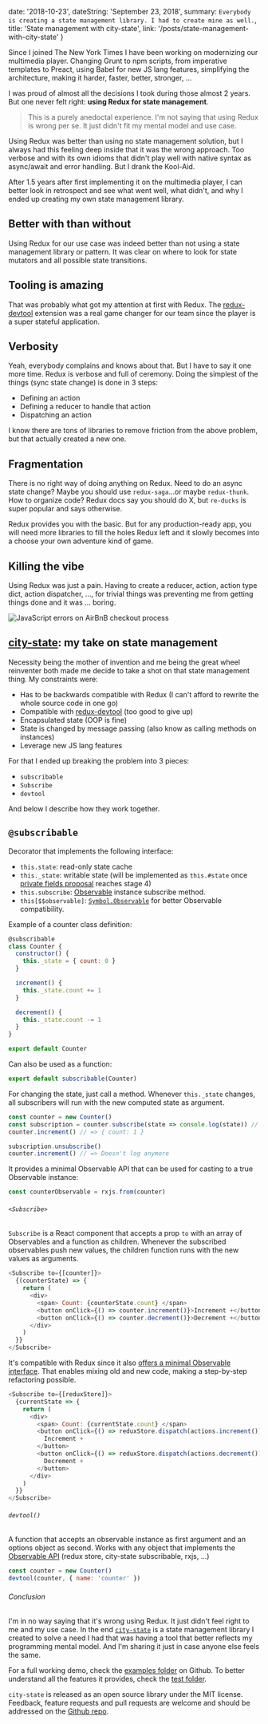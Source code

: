
  date: '2018-10-23',
  dateString: 'September 23, 2018',
  summary: `
    Everybody is creating a state management library. I had to create mine as well.
  `,
  title: 'State management with city-state',
  link: '/posts/state-management-with-city-state'
}


Since I joined The New York Times I have been working on modernizing our
multimedia player. Changing Grunt to npm scripts, from imperative templates to
Preact, using Babel for new JS lang features, simplifying the architecture,
making it harder, faster, better, stronger, ...

I was proud of almost all the decisions I took during those almost 2
years. But one never felt right: **using Redux for state management**.

> This is a purely anedoctal experience. I'm not saying that using Redux is
> wrong per se. It just didn't fit my mental model and use case.

Using Redux was better than using no state management solution, but I always had
this feeling deep inside that it was the wrong approach. Too verbose and with
its own idioms that didn't play well with native syntax as async/await and
error handling. But I drank the Kool-Aid.

After 1.5 years after first implementing it on the multimedia player, I can
better look in retrospect and see what went well, what didn't, and why I ended
up creating my own state management library.

## Better with than without

Using Redux for our use case was indeed better than not using a state management
library or pattern. It was clear on where to look for state mutators and all
possible state transitions.

## Tooling is amazing

That was probably what got my attention at first with Redux. The
[redux-devtool](https://github.com/zalmoxisus/redux-devtools-extension) extension
was a real game changer for our team since the player is a super stateful
application.

## Verbosity

Yeah, everybody complains and knows about that. But I have to say it one more
time. Redux is verbose and full of ceremony. Doing the simplest of the things
(sync state change) is done in 3 steps:

- Defining an action
- Defining a reducer to handle that action
- Dispatching an action

I know there are tons of libraries to remove friction from the above problem,
but that actually created a new one.

## Fragmentation

There is no right way of doing anything on Redux. Need to do an async state
change? Maybe you should use `redux-saga`...or maybe `redux-thunk`. How to
organize code? Redux docs say you should do X, but `re-ducks`
is super popular and says otherwise.

Redux provides you with the basic. But for any production-ready app, you will
need more libraries to fill the holes Redux left and it slowly becomes into a
choose your own adventure kind of game.

## Killing the vibe

Using Redux was just a pain. Having to create a reducer, action, action type
dict, action dispatcher, ..., for trivial things was preventing me from getting
things done and it was ... boring.

<Asterism />

<p>
  <AspectRatio ratio="980:400" backgroundColor="transparent">
    <picture>
      <source srcSet="/static/posts/state-management-with-city-state/city-state-logo-light.svg" media="(prefers-color-scheme: dark)" />
      <Image src="/static/posts/state-management-with-city-state/city-state-logo-dark.svg" alt="JavaScript errors on AirBnB checkout process" />
    </picture>
  </AspectRatio>
</p>

## [city-state](https://github.com/caiogondim/city-state.js): my take on state management

Necessity being the mother of invention and me being the great wheel reinventer
both made me decide to take a shot on that state management thing. My
constraints were:

- Has to be backwards compatible with Redux (I can't afford to rewrite the whole source code in one go)
- Compatible with [redux-devtool](https://github.com/zalmoxisus/redux-devtools-extension) (too good to give up)
- Encapsulated state (OOP is fine)
- State is changed by message passing (also know as calling methods on instances)
- Leverage new JS lang features

For that I ended up breaking the problem into 3 pieces:

- `subscribable`
- `Subscribe`
- `devtool`

And below I describe how they work together.

## `@subscribable`

Decorator that implements the following interface:

- `this.state`: read-only state cache
- `this._state`: writable state (will be implemented as `this.#state` once [private fields proposal](https://github.com/tc39/proposal-class-fields#private-fields) reaches stage 4)
- `this.subscribe`: [Observable](https://github.com/tc39/proposal-observable) instance subscribe method.
- `this[$$observable]`: [`Symbol.Observable`](https://github.com/tc39/proposal-observable#api) for better Observable compatibility.

Example of a counter class definition:

```js
@subscribable
class Counter {
  constructor() {
    this._state = { count: 0 }
  }

  increment() {
    this._state.count += 1
  }

  decrement() {
    this._state.count -= 1
  }
}

export default Counter
```

Can also be used as a function:

```js
export default subscribable(Counter)
```

For changing the state, just call a method. Whenever `this._state` changes, all
subscribers will run with the new computed state as argument.

```js
const counter = new Counter()
const subscription = counter.subscribe(state => console.log(state)) // => { count: 0 }
counter.increment() // => { count: 1 }

subscription.unsubscribe()
counter.increment() // => Doesn't log anymore
```

It provides a minimal Observable API that can be used for casting to a true
Observable instance:

```js
const counterObservable = rxjs.from(counter)
```

###### `<Subscribe>`

`Subscribe` is a React component that accepts a prop `to` with an array of
Observables and a function as children. Whenever the subscribed observables push
new values, the children function runs with the new values as arguments.

```js
<Subscribe to={[counter]}>
  {(counterState) => {
    return (
      <div>
        <span> Count: {counterState.count} </span>
        <button onClick={() => counter.increment()}>Increment +</button>
        <button onClick={() => counter.decrement()}>Decrement +</button>
      </div>
    )
  }}
</Subscribe>
```

It's compatible with Redux since it also [offers a minimal Observable interface](https://github.com/reduxjs/redux/blob/e944bb2a9762c2d423502a838edae48ae86f123d/src/createStore.js#L236).
That enables mixing old and new code, making a step-by-step refactoring possible.

```js
<Subscribe to={[reduxStore]}>
  {currentState => {
    return (
      <div>
        <span> Count: {currentState.count} </span>
        <button onClick={() => reduxStore.dispatch(actions.increment())}>
          Increment +
        </button>
        <button onClick={() => reduxStore.dispatch(actions.decrement())}>
          Decrement +
        </button>
      </div>
    )
  }}
</Subscribe>
```

###### `devtool()`

A function that accepts an observable instance as first argument and an options
object as second. Works with any object that implements the [Observable API](https://observable-api)
(redux store, city-state subscribable, rxjs, ...)

```js
const counter = new Counter()
devtool(counter, { name: 'counter' })
```

###### Conclusion

I'm in no way saying that it's wrong using Redux. It just didn't feel right to
me and my use case. In the end [`city-state`](https://github.com/caiogondim/city-state.js) is a state management library I
created to solve a need I had that was having a tool that better reflects my
programming mental model. And I'm sharing it just in case anyone else feels the
same.

For a full working demo, check the [examples folder](https://github.com/caiogondim/city-state.js/tree/master/examples) on Github.
To better understand all the features it provides, check the [test folder](https://github.com/caiogondim/city-state.js/tree/master/test).

`city-state` is released as an open source library under the MIT license.
Feedback, feature requests and pull requests are welcome and should be addressed
on the [Github repo](https://github.com/caiogondim/city-state.js).
